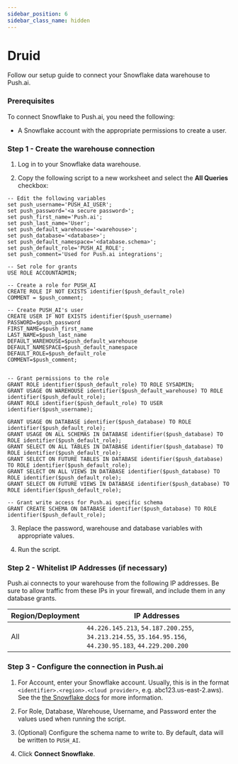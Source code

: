 ```yaml
---
sidebar_position: 6
sidebar_class_name: hidden
---
```

# Druid 

Follow our setup guide to connect your Snowflake data warehouse to Push.ai.

### Prerequisites

To connect Snowflake to Push.ai, you need the following:

- A Snowflake account with the appropriate permissions to create a user.

### Step 1 - Create the warehouse connection

1. Log in to your Snowflake data warehouse.

2. Copy the following script to a new worksheet and select the **All Queries** checkbox:

```
-- Edit the following variables
set push_username='PUSH_AI_USER';
set push_password='<a secure password>';
set push_first_name='Push.ai';
set push_last_name='User';
set push_default_warehouse='<warehouse>';
set push_database='<database>';
set push_default_namespace='<database.schema>';
set push_default_role='PUSH_AI_ROLE';
set push_comment='Used for Push.ai integrations';

-- Set role for grants
USE ROLE ACCOUNTADMIN;

-- Create a role for PUSH_AI
CREATE ROLE IF NOT EXISTS identifier($push_default_role)
COMMENT = $push_comment;

-- Create PUSH_AI's user
CREATE USER IF NOT EXISTS identifier($push_username)
PASSWORD=$push_password
FIRST_NAME=$push_first_name
LAST_NAME=$push_last_name
DEFAULT_WAREHOUSE=$push_default_warehouse
DEFAULT_NAMESPACE=$push_default_namespace
DEFAULT_ROLE=$push_default_role
COMMENT=$push_comment;


-- Grant permissions to the role
GRANT ROLE identifier($push_default_role) TO ROLE SYSADMIN;
GRANT USAGE ON WAREHOUSE identifier($push_default_warehouse) TO ROLE identifier($push_default_role);
GRANT ROLE identifier($push_default_role) TO USER identifier($push_username);

GRANT USAGE ON DATABASE identifier($push_database) TO ROLE identifier($push_default_role);
GRANT USAGE ON ALL SCHEMAS IN DATABASE identifier($push_database) TO ROLE identifier($push_default_role);
GRANT SELECT ON ALL TABLES IN DATABASE identifier($push_database) TO ROLE identifier($push_default_role);
GRANT SELECT ON FUTURE TABLES IN DATABASE identifier($push_database) TO ROLE identifier($push_default_role);
GRANT SELECT ON ALL VIEWS IN DATABASE identifier($push_database) TO ROLE identifier($push_default_role);
GRANT SELECT ON FUTURE VIEWS IN DATABASE identifier($push_database) TO ROLE identifier($push_default_role);

-- Grant write access for Push.ai specific schema
GRANT CREATE SCHEMA ON DATABASE identifier($push_database) TO ROLE identifier($push_default_role);
```

3. Replace the password, warehouse and database variables with appropriate values.

4. Run the script.

### Step 2 - Whitelist IP Addresses (if necessary)

Push.ai connects to your warehouse from the following IP addresses. Be sure to allow traffic from these IPs in your firewall, and include them in any database grants.


| Region/Deployment | IP Addresses  |
|-------------------|---------------|
| All               | ```44.226.145.213```, ```54.187.200.255```, ```34.213.214.55```, ```35.164.95.156```, ```44.230.95.183```, ```44.229.200.200```|


### Step 3 - Configure the connection in Push.ai

1. For Account, enter your Snowflake account. Usually, this is in the format ```<identifier>.<region>.<cloud provider>```, e.g. abc123.us-east-2.aws). See the [the Snowflake docs](https://docs.snowflake.com/en/user-guide/admin-account-identifier.html) for more information.

2. For Role, Database, Warehouse, Username, and Password enter the values used when running the script.

3. (Optional) Configure the schema name to write to. By default, data will be written to ```PUSH_AI```.

4. Click **Connect Snowflake**.



